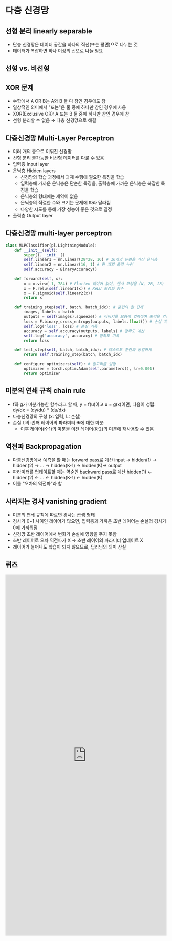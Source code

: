 # 다층 신경망

## 선형 분리 linearly separable
*   단층 신경망은 데이터 공간을 하나의 직선(또는 평면)으로 나누는 것
*   데이터가 복잡하면 하나 이상의 선으로 나눌 필요

## 선형 vs. 비선형

## XOR 문제
*   수학에서 A OR B는 A와 B 둘 다 참인 경우에도 참
*   일상적인 의미에서 "또는"은 둘 중에 하나만 참인 경우에 사용
*   XOR(Exclusive OR): A 또는 B 둘 중에 하나만 참인 경우에 참
*   선형 분리할 수 없음 → 다층 신경망으로 해결

## 다층신경망 Multi-Layer Perceptron
*   여러 개의 층으로 이뤄진 신경망
*   선형 분리 불가능한 비선형 데이터를 다룰 수 있음
*   입력층 Input layer
*   은닉층 Hidden layers
    *   신경망의 학습 과정에서 과제 수행에 필요한 특징을 학습
    *   입력층에 가까운 은닉층은 단순한 특징을, 출력층에 가까운 은닉층은 복잡한 특징을 학습
    *   은닉층의 형태에는 제약이 없음
    *   은닉층의 적절한 수와 크기는 문제에 따라 달라짐
    *   다양한 시도를 통해 가장 성능이 좋은 것으로 결정
*   출력층 Output layer

## 다층신경망 multi-layer perceptron
```python
class MLPClassifier(pl.LightningModule):
    def __init__(self):
        super().__init__()
        self.linear1 = nn.Linear(28*28, 16) # 16개의 뉴런을 가진 은닉층
        self.linear2 = nn.Linear(16, 1) # 한 개의 출력 뉴런
        self.accuracy = BinaryAccuracy()
 
    def forward(self, x):
        x = x.view(-1, 784) # Flatten 레이어 없이, 텐서 모양을 (N, 28, 28) → (N, 784)
        x = F.relu(self.linear1(x)) # ReLU 활성화 함수
        x = F.sigmoid(self.linear2(x))
        return x

    def training_step(self, batch, batch_idx): # 훈련의 한 단계
        images, labels = batch
        outputs = self(images).squeeze() # 이미지를 모형에 입력하여 출력을 얻음
        loss = F.binary_cross_entropy(outputs, labels.float()) # 손실 계산
        self.log('loss', loss) # 손실 기록
        accuracy = self.accuracy(outputs, labels) # 정확도 계산
        self.log('accuracy', accuracy) # 정확도 기록
        return loss

    def test_step(self, batch, batch_idx): # 테스트도 훈련과 동일하게
        return self.training_step(batch, batch_idx)

    def configure_optimizers(self): # 알고리즘 설정
        optimizer = torch.optim.Adam(self.parameters(), lr=0.001)
        return optimizer
```

## 미분의 연쇄 규칙 chain rule
*   f와 g가 미분가능한 함수라고 할 때, y = f(u)이고 u = g(x)이면, 다음이 성립:
    dy/dx = (dy/du) * (du/dx)
*   다층신경망의 구성 (x: 입력, L: 손실)
*   손실 L의 i번째 레이어의 파라미터 θi에 대한 미분:
    *   이후 레이어(K-1)의 미분을 이전 레이어(K-2)의 미분에 재사용할 수 있음

## 역전파 Backpropagation
*   다층신경망에서 예측을 할 때는 forward pass로 계산
    input → hidden(1) → hidden(2) → … → hidden(K-1) → hidden(K)→ output
*   파라미터를 업데이트할 때는 역순인 backward pass로 계산
    hidden(1) ← hidden(2) ← … ← hidden(K-1) ← hidden(K)
*   이를 "오차의 역전파"라 함

## 사라지는 경사 vanishing gradient
*   미분의 연쇄 규칙에 따르면 경사는 곱셈 형태
*   경사가 0~1 사이인 레이어가 많으면, 입력층과 가까운 초반 레이어는 손실의 경사가 0에 가까워짐
*   신경망 초반 레이어에서 변화가 손실에 영향을 주지 못함
*   초반 레이어로 오차 역전파가 X → 초반 레이어의 파라미터 업데이트 X
*   레이어가 늘어나도 학습이 되지 않으므로, 딥러닝의 의미 상실


## 퀴즈

<iframe src="https://tally.so/embed/n0Y4lQ?alignLeft=1&hideTitle=1&transparentBackground=1&dynamicHeight=1" loading="lazy" width="100%" height="1125" frameborder="0" marginheight="0" marginwidth="0" title="[CV] 다층 신경망"></iframe>